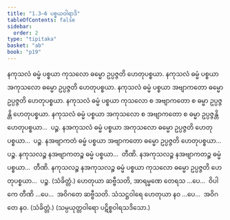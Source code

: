 ```yaml
---
title: "1.3–6 ပစ္စယဝါရာဒိ"
tableOfContents: false
sidebar:
  order: 2
type: "tipitaka"
basket: "ab"
book: "p19"
---
```



<DynamicBreadcrumb />

<Division number="6" book="p19" e="ch" v="40" p="329">

<Paragraph number="21" book="p19">
နကုသလံ ဓမ္မံ ပစ္စယာ ကုသလော ဓမ္မော ဥပ္ပဇ္ဇတိ ဟေတုပစ္စယာ. နကုသလံ ဓမ္မံ ပစ္စယာ အကုသလော ဓမ္မော ဥပ္ပဇ္ဇတိ ဟေတုပစ္စယာ. နကုသလံ ဓမ္မံ ပစ္စယာ အဗျာကတော ဓမ္မော ဥပ္ပဇ္ဇတိ ဟေတုပစ္စယာ. နကုသလံ ဓမ္မံ ပစ္စယာ ကုသလော စ အဗျာကတော စ ဓမ္မာ ဥပ္ပဇ္ဇန္တိ ဟေတုပစ္စယာ. နကုသလံ ဓမ္မံ ပစ္စယာ အကုသလော စ အဗျာကတော စ ဓမ္မာ ဥပ္ပဇ္ဇန္တိ ဟေတုပစ္စယာ…  ပဉ္စ.
</Paragraph>

<Paragraph number="22" book="p19">
နအကုသလံ ဓမ္မံ ပစ္စယာ အကုသလော ဓမ္မော ဥပ္ပဇ္ဇတိ ဟေတုပစ္စယာ…  ပဉ္စ.
</Paragraph>

<Paragraph number="23" book="p19">
နအဗျာကတံ ဓမ္မံ ပစ္စယာ အဗျာကတော ဓမ္မော ဥပ္ပဇ္ဇတိ ဟေတုပစ္စယာ…  ပဉ္စ.
</Paragraph>

<Paragraph number="24" book="p19">
နကုသလဉ္စ နအဗျာကတဉ္စ ဓမ္မံ ပစ္စယာ…  တီဏိ.
</Paragraph>

<Paragraph number="25" book="p19">
နအကုသလဉ္စ နအဗျာကတဉ္စ ဓမ္မံ ပစ္စယာ…  တီဏိ. နကုသလဉ္စ နအကုသလဉ္စ ဓမ္မံ ပစ္စယာ ကုသလော ဓမ္မော ဥပ္ပဇ္ဇတိ ဟေတုပစ္စယာ…  ပဉ္စ. (သံခိတ္တံ.)
</Paragraph>

<Paragraph number="26" book="p19">
ဟေတုယာ ဆဗ္ဗီသတိ, အာရမ္မဏေ တေရသ …ပေ…  ဝိပါကေ တီဏိ …ပေ…  အဝိဂတေ ဆဗ္ဗီသတိ.
</Paragraph>

<Paragraph number="27" book="p19">
သံသဋ္ဌဝါရေ ဟေတုယာ နဝ …ပေ…  အဝိဂတေ နဝ. (သံခိတ္တံ.)

</Paragraph>
</Division>

<Paragraph number="28" type="center" book="p19">
(သမ္ပယုတ္တဝါရော ပဋိစ္စဝါရသဒိသော.)
</Paragraph>